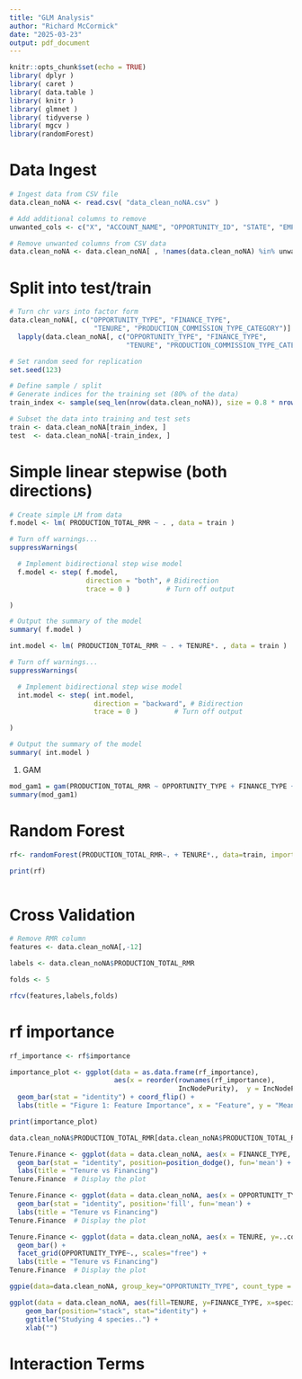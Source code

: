 ```yaml
---
title: "GLM Analysis"
author: "Richard McCormick"
date: "2025-03-23"
output: pdf_document
---
```


```r
knitr::opts_chunk$set(echo = TRUE)
library( dplyr )
library( caret )
library( data.table )
library( knitr )
library( glmnet )
library( tidyverse )
library( mgcv )
library(randomForest)

```

# Data Ingest

```r
# Ingest data from CSV file
data.clean_noNA <- read.csv( "data_clean_noNA.csv" )

# Add additional columns to remove
unwanted_cols <- c("X", "ACCOUNT_NAME", "OPPORTUNITY_ID", "STATE", "EMPLOYEE_ID", "PARENT_OFFICE_ID", "TEAM_LEADER_ID", "PRODUCTION_SERVICE_NUMBER", "PRODUCTION_INSTALL_FEES_COLLECTED", "CLOSED_SALE", "PRODUCTION_EFP" )  

# Remove unwanted columns from CSV data
data.clean_noNA <- data.clean_noNA[ , !names(data.clean_noNA) %in% unwanted_cols]

```


# Split into test/train
```r

# Turn chr vars into factor form
data.clean_noNA[, c("OPPORTUNITY_TYPE", "FINANCE_TYPE", 
                     "TENURE", "PRODUCTION_COMMISSION_TYPE_CATEGORY")] <- 
  lapply(data.clean_noNA[, c("OPPORTUNITY_TYPE", "FINANCE_TYPE", 
                             "TENURE", "PRODUCTION_COMMISSION_TYPE_CATEGORY")], as.factor)

# Set random seed for replication
set.seed(123)

# Define sample / split
# Generate indices for the training set (80% of the data)
train_index <- sample(seq_len(nrow(data.clean_noNA)), size = 0.8 * nrow(data.clean_noNA), replace = FALSE)

# Subset the data into training and test sets
train <- data.clean_noNA[train_index, ]
test  <- data.clean_noNA[-train_index, ]
```


# Simple linear stepwise (both directions)

```r

# Create simple LM from data
f.model <- lm( PRODUCTION_TOTAL_RMR ~ . , data = train )

# Turn off warnings...
suppressWarnings(

  # Implement bidirectional step wise model
  f.model <- step( f.model, 
                   direction = "both", # Bidirection
                   trace = 0 )         # Turn off output

)

# Output the summary of the model
summary( f.model )

```


```r
int.model <- lm( PRODUCTION_TOTAL_RMR ~ . + TENURE*. , data = train )

# Turn off warnings...
suppressWarnings(

  # Implement bidirectional step wise model
  int.model <- step( int.model, 
                     direction = "backward", # Bidirection
                     trace = 0 )         # Turn off output

)

# Output the summary of the model
summary( int.model )
```


#. GAM

```r

mod_gam1 = gam(PRODUCTION_TOTAL_RMR ~ OPPORTUNITY_TYPE + FINANCE_TYPE + TENURE + PRODUCTION_IS_UPGRADE + KIT_PREMIUM_PACKAGE + PRODUCTION_IS_VALID_INSTALL + PRODUCTION_COMMISSION_TYPE_CATEGORY + PRODUCTION_IS_SAME_DAY + PRODUCTION_IS_CHARITY, data = train)
summary(mod_gam1)

```


# Random Forest

```r


rf<- randomForest(PRODUCTION_TOTAL_RMR~. + TENURE*., data=train, importance = TRUE)

print(rf)

```
```r




```





# Cross Validation
```r

# Remove RMR column
features <- data.clean_noNA[,-12]

labels <- data.clean_noNA$PRODUCTION_TOTAL_RMR

folds <- 5

rfcv(features,labels,folds)


```
# rf importance

```r

rf_importance <- rf$importance

importance_plot <- ggplot(data = as.data.frame(rf_importance),
                          aes(x = reorder(rownames(rf_importance), 
                                          IncNodePurity),  y = IncNodePurity)) + 
  geom_bar(stat = "identity") + coord_flip() +
  labs(title = "Figure 1: Feature Importance", x = "Feature", y = "Mean Decrease in Gini")

print(importance_plot)

```


```r
data.clean_noNA$PRODUCTION_TOTAL_RMR[data.clean_noNA$PRODUCTION_TOTAL_RMR<0] <- 0

Tenure.Finance <- ggplot(data = data.clean_noNA, aes(x = FINANCE_TYPE, y = PRODUCTION_TOTAL_RMR, fill=TENURE)) +  
  geom_bar(stat = "identity", position=position_dodge(), fun='mean') +   
  labs(title = "Tenure vs Financing")
Tenure.Finance  # Display the plot


```
```r
Tenure.Finance <- ggplot(data = data.clean_noNA, aes(x = OPPORTUNITY_TYPE, y = PRODUCTION_TOTAL_RMR, fill=TENURE)) +  
  geom_bar(stat = "identity", position='fill', fun='mean') +   
  labs(title = "Tenure vs Financing")
Tenure.Finance  # Display the plot
```
```r
Tenure.Finance <- ggplot(data = data.clean_noNA, aes(x = TENURE, y=..count.., fill=TENURE)) + 
  geom_bar() +   
  facet_grid(OPPORTUNITY_TYPE~., scales="free") +
  labs(title = "Tenure vs Financing")
Tenure.Finance  # Display the plot
```
```r
ggpie(data=data.clean_noNA, group_key="OPPORTUNITY_TYPE", count_type = "full")
```



```r


ggplot(data = data.clean_noNA, aes(fill=TENURE, y=FINANCE_TYPE, x=specie)) + 
    geom_bar(position="stack", stat="identity") +
    ggtitle("Studying 4 species..") +
    xlab("")

```



# Interaction Terms


```r




```